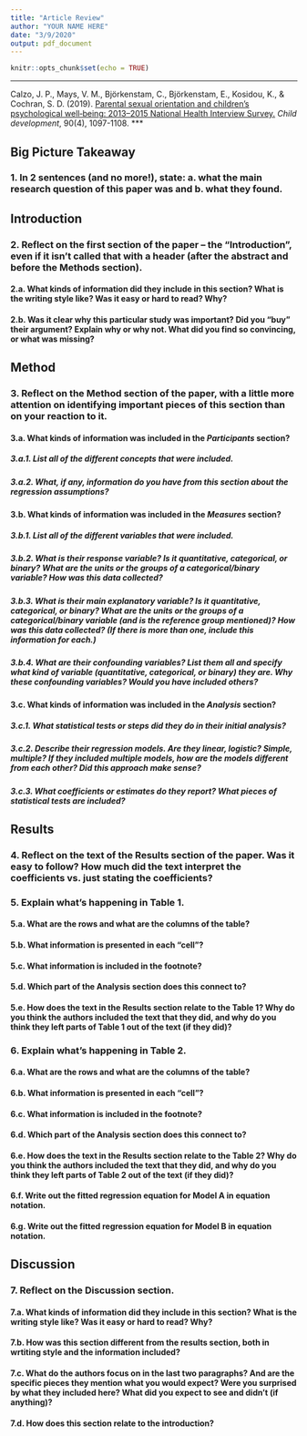 ```yaml
---
title: "Article Review"
author: "YOUR NAME HERE"
date: "3/9/2020"
output: pdf_document
---
```


```r
knitr::opts_chunk$set(echo = TRUE)
```

***
Calzo, J. P., Mays, V. M., Björkenstam, C., Björkenstam, E., Kosidou, K., & Cochran, S. D. (2019). [Parental sexual orientation and children's psychological well‐being: 2013–2015 National Health Interview Survey.](https://srcd-onlinelibrary-wiley-com.libproxy.smith.edu/doi/full/10.1111/cdev.12989) *Child development*, 90(4), 1097-1108. 
***

## Big Picture Takeaway

### 1. In 2 sentences (and no more!), state: a. what the main research question of this paper was and b. what they found.

## Introduction

### 2. Reflect on the first section of the paper -- the "__Introduction__", even if it isn't called that with a header (after the abstract and before the Methods section).

#### 2.a. What kinds of information did they include in this section? What is the writing style like? Was it easy or hard to read? Why?

#### 2.b. Was it clear why this particular study was important? Did you "buy" their argument? Explain why or why not. What did you find so convincing, or what was missing?

## Method

### 3. Reflect on the __Method__ section of the paper, with a little more attention on identifying important pieces of this section than on your reaction to it.

#### 3.a. What kinds of information was included in the _Participants_ section? 

##### 3.a.1. List all of the different concepts that were included.

##### 3.a.2. What, if any, information do you have from this section about the regression assumptions?

#### 3.b. What kinds of information was included in the _Measures_ section? 

##### 3.b.1. List all of the different variables that were included.

##### 3.b.2. What is their response variable? Is it quantitative, categorical, or binary? What are the units or the groups of a categorical/binary variable? How was this data collected?

##### 3.b.3. What is their main explanatory variable? Is it quantitative, categorical, or binary? What are the units or the groups of a categorical/binary variable (and is the reference group mentioned)? How was this data collected? (If there is more than one, include this information for each.)

##### 3.b.4. What are their confounding variables? List them all and specify what kind of variable (quantitative, categorical, or binary) they are. Why these confounding variables? Would you have included others?

#### 3.c. What kinds of information was included in the _Analysis_ section? 

##### 3.c.1. What statistical tests or steps did they do in their initial analysis?

##### 3.c.2. Describe their regression models. Are they linear, logistic? Simple, multiple? If they included multiple models, how are the models different from each other? Did this approach make sense?

##### 3.c.3. What coefficients or estimates do they report? What pieces of statistical tests are included?


## Results

### 4. Reflect on the text of the __Results__ section of the paper. Was it easy to follow? How much did the text interpret the coefficients vs. just stating the coefficients?

### 5. Explain what's happening in Table 1.

#### 5.a. What are the rows and what are the columns of the table? 

#### 5.b. What information is presented in each "cell"?

#### 5.c. What information is included in the footnote?

#### 5.d. Which part of the Analysis section does this connect to?

#### 5.e. How does the text in the Results section relate to the Table 1? Why do you think the authors included the text that they did, and why do you think they left parts of Table 1 out of the text (if they did)?

### 6. Explain what's happening in Table 2. 

#### 6.a. What are the rows and what are the columns of the table? 

#### 6.b. What information is presented in each "cell"?

#### 6.c. What information is included in the footnote?

#### 6.d. Which part of the Analysis section does this connect to?

#### 6.e. How does the text in the Results section relate to the Table 2? Why do you think the authors included the text that they did, and why do you think they left parts of Table 2 out of the text (if they did)?

#### 6.f. Write out the fitted regression equation for Model A in equation notation.

#### 6.g. Write out the fitted regression equation for Model B in equation notation.

## Discussion

### 7. Reflect on the __Discussion__ section.

#### 7.a. What kinds of information did they include in this section? What is the writing style like? Was it easy or hard to read? Why?

#### 7.b. How was this section different from the results section, both in wrtiting style and the information included?

#### 7.c. What do the authors focus on in the last two paragraphs? And are the specific pieces they mention what you would expect? Were you surprised by what they included here? What did you expect to see and didn't (if anything)?

#### 7.d. How does this section relate to the introduction?
